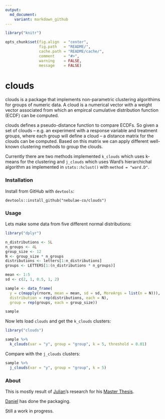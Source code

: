 ```yaml
---
output:
  md_document:
    variant: markdown_github
---
```


```r
library("knitr")

opts_chunk$set(fig.align  = "center",
               fig.path   = "README/",
               cache.path = "README/cache/",
               comment    = "#>",
               warning    = FALSE,
               message    = FALSE)
```

<!-- README.md is generated from README.rmd. Please edit that file -->

# clouds

clouds is a package that implements non-parametric clustering algorithims
for groups of numeric data. A cloud is a numerical vector with a weight vector 
associated from which an empircal cumulative distribution function (ECDF) can be
computed.

clouds defines a pseudo-distance function to compare ECDFs. So given a set of 
clouds -- e.g. an experiment with a response variable and treatment groups, 
where each group will define a cloud -- a distance matrix for the clouds can be
computed. Based on this matrix we can apply different well-known clustering 
methods to group the clouds.

Currently there are two methods implemented `k_clouds` which uses k-means for 
the clustering and `j_clouds` which uses Ward's hierarchichal algorithm as 
implemented in `stats::hclust()` with `method = "ward.D"`.

### Installation

Install from GitHub with `devtools`:

```
devtools::install_github("nebulae-co/clouds")
```

### Usage

Lets make some data from five different normal distributions:

```r
library("dplyr")

n_distributions <- 5L
n_groups <- 4L
group_size <- 12
N <- group_size * n_groups
distributions <- letters[1:n_distributions]
groups <- LETTERS[1:(n_distributions * n_groups)]

mean <- 1:5
sd <- c(2, 1, 0.5, 1, 2)

sample <- data_frame(
  y = c(mapply(rnorm, mean = mean, sd = sd, MoreArgs = list(n = N))),
  distribution = rep(distributions, each = N),
  group = rep(groups, each = group_size))

sample
```

Now lets load `clouds` and get the `k_clouds` clusters:

```r
library("clouds")

sample %>%
  k_clouds(var = "y", group = "group", k = 5, threshold = 0.01)
```

Compare with the `j_clouds` clusters:
```r
sample %>%
  j_clouds(var = "y", group = "group", k = 5)
```

### About

This is mostly result of [Julian](https://github.com/CruzJulian)'s research for
his [Master Thesis](https://github.com/CruzJulian/Tesis).

[Daniel](https://github.com/demorenoc) has done the packaging.

Still a work in progress.

